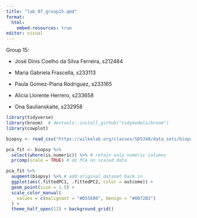 ```yaml
---
title: "lab_07_group15.qmd"
format:
  html:
    embed-resources: true
editor: visual
---
```


Group 15:

-   José Dinis Coelho da Silva Ferreira, s212484

-   Maria Gabriela Frascella, s233113

-   Paula Gomez-Plana Rodriguez, s233165

-   Alicia Llorente Herrero, s233658

-   Ona Saulianskaite, s232958

```r

library(tidyverse)
library(broom)  # devtools::install_github("tidymodels/broom")
library(cowplot)
```

```r
biopsy <- read_csv("https://wilkelab.org/classes/SDS348/data_sets/biopsy.csv")
```

```r
pca_fit <- biopsy %>% 
  select(where(is.numeric)) %>% # retain only numeric columns
  prcomp(scale = TRUE) # do PCA on scaled data
```

```r
pca_fit %>%
  augment(biopsy) %>% # add original dataset back in
  ggplot(aes(.fittedPC1, .fittedPC2, color = outcome)) + 
  geom_point(size = 1.5) +
  scale_color_manual(
    values = c(malignant = "#D55E00", benign = "#0072B2")
  ) +
  theme_half_open(12) + background_grid()
```
